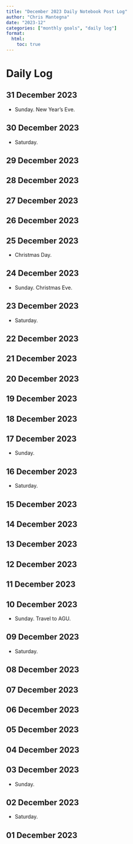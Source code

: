 ```yaml
---
title: "December 2023 Daily Notebook Post Log"
author: "Chris Mantegna"
date: "2023-12"
categories: ["monthly goals", "daily log"]
format:
  html:
    toc: true
---
```


# Daily Log

## 31 December 2023

- Sunday. New Year's Eve.

## 30 December 2023

- Saturday. 

## 29 December 2023

## 28 December 2023

## 27 December 2023

## 26 December 2023

## 25 December 2023

- Christmas Day.

## 24 December 2023

- Sunday. Christmas Eve.

## 23 December 2023

- Saturday. 

## 22 December 2023

## 21 December 2023

## 20 December 2023

## 19 December 2023

## 18 December 2023

## 17 December 2023

- Sunday.

## 16 December 2023

- Saturday. 

## 15 December 2023

## 14 December 2023

## 13 December 2023

## 12 December 2023

## 11 December 2023

## 10 December 2023

- Sunday. Travel to AGU.

## 09 December 2023

- Saturday. 

## 08 December 2023

## 07 December 2023

## 06 December 2023

## 05 December 2023

## 04 December 2023

## 03 December 2023

- Sunday. 

## 02 December 2023

- Saturday. 

## 01 December 2023

